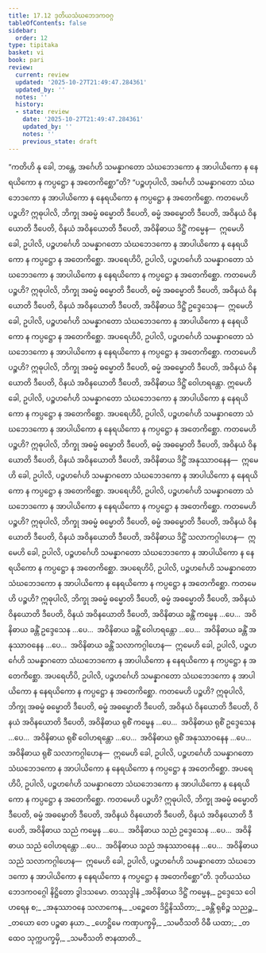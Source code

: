 ```yaml
---
title: 17.12 ဒုတိယသံဃဘေဒကဝဂ္ဂ
tableOfContents: false
sidebar:
  order: 12
type: tipitaka
basket: vi
book: pari
review:
  current: review
  updated: '2025-10-27T21:49:47.284361'
  updated_by: ''
  notes: ''
  history:
  - state: review
    date: '2025-10-27T21:49:47.284361'
    updated_by: ''
    notes: ''
    previous_state: draft
---
```



<ReviewStatus review={frontmatter.review} showDetails={true} />

<HypothesisAnnotation frontmatter={frontmatter} />

<DynamicBreadcrumb />

<Division number="460" book="pari" e="ch" v="5" p="352">

<Paragraph number="2151" book="pari">
“ကတိဟိ နု ခေါ, ဘန္တေ, အင်္ဂေဟိ သမန္နာဂတော သံဃဘေဒကော န အာပါယိကော န နေရယိကော န ကပ္ပဋ္ဌော န အတေကိစ္ဆော”တိ?
</Paragraph>

<Paragraph number="2152" book="pari">
“ပဉ္စဟုပါလိ, အင်္ဂေဟိ သမန္နာဂတော သံဃဘေဒကော န အာပါယိကော န နေရယိကော န ကပ္ပဋ္ဌော န အတေကိစ္ဆော. ကတမေဟိ ပဉ္စဟိ? ဣဓုပါလိ, ဘိက္ခု အဓမ္မံ ဓမ္မောတိ ဒီပေတိ, ဓမ္မံ အဓမ္မောတိ ဒီပေတိ, အဝိနယံ ဝိနယောတိ ဒီပေတိ, ဝိနယံ အဝိနယောတိ ဒီပေတိ, အဝိနိဓာယ ဒိဋ္ဌိံ ကမ္မေန—  ဣမေဟိ ခေါ, ဥပါလိ, ပဉ္စဟင်္ဂေဟိ သမန္နာဂတော သံဃဘေဒကော န အာပါယိကော န နေရယိကော န ကပ္ပဋ္ဌော န အတေကိစ္ဆော.
</Paragraph>

<Paragraph number="2153" book="pari">
အပရေဟိပိ, ဥပါလိ, ပဉ္စဟင်္ဂေဟိ သမန္နာဂတော သံဃဘေဒကော န အာပါယိကော န နေရယိကော န ကပ္ပဋ္ဌော န အတေကိစ္ဆော. ကတမေဟိ ပဉ္စဟိ? ဣဓုပါလိ, ဘိက္ခု အဓမ္မံ ဓမ္မောတိ ဒီပေတိ, ဓမ္မံ အဓမ္မောတိ ဒီပေတိ, အဝိနယံ ဝိနယောတိ ဒီပေတိ, ဝိနယံ အဝိနယောတိ ဒီပေတိ, အဝိနိဓာယ ဒိဋ္ဌိံ ဥဒ္ဒေသေန—  ဣမေဟိ ခေါ, ဥပါလိ, ပဉ္စဟင်္ဂေဟိ သမန္နာဂတော သံဃဘေဒကော န အာပါယိကော န နေရယိကော န ကပ္ပဋ္ဌော န အတေကိစ္ဆော.
</Paragraph>

<Paragraph number="2154" book="pari">
အပရေဟိပိ, ဥပါလိ, ပဉ္စဟင်္ဂေဟိ သမန္နာဂတော သံဃဘေဒကော န အာပါယိကော န နေရယိကော န ကပ္ပဋ္ဌော န အတေကိစ္ဆော. ကတမေဟိ ပဉ္စဟိ? ဣဓုပါလိ, ဘိက္ခု အဓမ္မံ ဓမ္မောတိ ဒီပေတိ, ဓမ္မံ အဓမ္မောတိ ဒီပေတိ, အဝိနယံ ဝိနယောတိ ဒီပေတိ, ဝိနယံ အဝိနယောတိ ဒီပေတိ, အဝိနိဓာယ ဒိဋ္ဌိံ ဝေါဟရန္တော. ဣမေဟိ ခေါ, ဥပါလိ, ပဉ္စဟင်္ဂေဟိ သမန္နာဂတော သံဃဘေဒကော န အာပါယိကော န နေရယိကော န ကပ္ပဋ္ဌော န အတေကိစ္ဆော.
</Paragraph>

<Paragraph number="2155" book="pari">
အပရေဟိပိ, ဥပါလိ, ပဉ္စဟင်္ဂေဟိ သမန္နာဂတော သံဃဘေဒကော န အာပါယိကော န နေရယိကော န ကပ္ပဋ္ဌော န အတေကိစ္ဆော. ကတမေဟိ ပဉ္စဟိ? ဣဓုပါလိ, ဘိက္ခု အဓမ္မံ ဓမ္မောတိ ဒီပေတိ, ဓမ္မံ အဓမ္မောတိ ဒီပေတိ, အဝိနယံ ဝိနယောတိ ဒီပေတိ, ဝိနယံ အဝိနယောတိ ဒီပေတိ, အဝိနိဓာယ ဒိဋ္ဌိံ အနုဿာဝနေန—  ဣမေဟိ ခေါ, ဥပါလိ, ပဉ္စဟင်္ဂေဟိ သမန္နာဂတော သံဃဘေဒကော န အာပါယိကော န နေရယိကော န ကပ္ပဋ္ဌော န အတေကိစ္ဆော.
</Paragraph>

<Paragraph number="2156" book="pari">
အပရေဟိပိ, ဥပါလိ, ပဉ္စဟင်္ဂေဟိ သမန္နာဂတော သံဃဘေဒကော န အာပါယိကော န နေရယိကော န ကပ္ပဋ္ဌော န အတေကိစ္ဆော. ကတမေဟိ ပဉ္စဟိ? ဣဓုပါလိ, ဘိက္ခု အဓမ္မံ ဓမ္မောတိ ဒီပေတိ, ဓမ္မံ အဓမ္မောတိ ဒီပေတိ, အဝိနယံ ဝိနယောတိ ဒီပေတိ, ဝိနယံ အဝိနယောတိ ဒီပေတိ, အဝိနိဓာယ ဒိဋ္ဌိံ သလာကဂ္ဂါဟေန—  ဣမေဟိ ခေါ, ဥပါလိ, ပဉ္စဟင်္ဂေဟိ သမန္နာဂတော သံဃဘေဒကော န အာပါယိကော န နေရယိကော န ကပ္ပဋ္ဌော န အတေကိစ္ဆော.
</Paragraph>

<Paragraph number="2157" book="pari">
အပရေဟိပိ, ဥပါလိ, ပဉ္စဟင်္ဂေဟိ သမန္နာဂတော သံဃဘေဒကော န အာပါယိကော န နေရယိကော န ကပ္ပဋ္ဌော န အတေကိစ္ဆော. ကတမေဟိ ပဉ္စဟိ? ဣဓုပါလိ, ဘိက္ခု အဓမ္မံ ဓမ္မောတိ ဒီပေတိ, ဓမ္မံ အဓမ္မောတိ ဒီပေတိ, အဝိနယံ ဝိနယောတိ ဒီပေတိ, ဝိနယံ အဝိနယောတိ ဒီပေတိ, အဝိနိဓာယ ခန္တိံ ကမ္မေန …ပေ…  အဝိနိဓာယ ခန္တိံ ဥဒ္ဒေသေန …ပေ…  အဝိနိဓာယ ခန္တိံ ဝေါဟရန္တော …ပေ…  အဝိနိဓာယ ခန္တိံ အနုဿာဝနေန …ပေ…  အဝိနိဓာယ ခန္တိံ သလာကဂ္ဂါဟေန—  ဣမေဟိ ခေါ, ဥပါလိ, ပဉ္စဟင်္ဂေဟိ သမန္နာဂတော သံဃဘေဒကော န အာပါယိကော န နေရယိကော န ကပ္ပဋ္ဌော န အတေကိစ္ဆော.
</Paragraph>

<Paragraph number="2158" book="pari">
အပရေဟိပိ, ဥပါလိ, ပဉ္စဟင်္ဂေဟိ သမန္နာဂတော သံဃဘေဒကော န အာပါယိကော န နေရယိကော န ကပ္ပဋ္ဌော န အတေကိစ္ဆော. ကတမေဟိ ပဉ္စဟိ? ဣဓုပါလိ, ဘိက္ခု အဓမ္မံ ဓမ္မောတိ ဒီပေတိ, ဓမ္မံ အဓမ္မောတိ ဒီပေတိ, အဝိနယံ ဝိနယောတိ ဒီပေတိ, ဝိနယံ အဝိနယောတိ ဒီပေတိ, အဝိနိဓာယ ရုစိံ ကမ္မေန …ပေ…  အဝိနိဓာယ ရုစိံ ဥဒ္ဒေသေန …ပေ…  အဝိနိဓာယ ရုစိံ ဝေါဟရန္တော …ပေ…  အဝိနိဓာယ ရုစိံ အနုဿာဝနေန …ပေ…  အဝိနိဓာယ ရုစိံ သလာကဂ္ဂါဟေန—  ဣမေဟိ ခေါ, ဥပါလိ, ပဉ္စဟင်္ဂေဟိ သမန္နာဂတော သံဃဘေဒကော န အာပါယိကော န နေရယိကော န ကပ္ပဋ္ဌော န အတေကိစ္ဆော.
</Paragraph>

<Paragraph number="2159" book="pari">
အပရေဟိပိ, ဥပါလိ, ပဉ္စဟင်္ဂေဟိ သမန္နာဂတော သံဃဘေဒကော န အာပါယိကော န နေရယိကော န ကပ္ပဋ္ဌော န အတေကိစ္ဆော. ကတမေဟိ ပဉ္စဟိ? ဣဓုပါလိ, ဘိက္ခု အဓမ္မံ ဓမ္မောတိ ဒီပေတိ, ဓမ္မံ အဓမ္မောတိ ဒီပေတိ, အဝိနယံ ဝိနယောတိ ဒီပေတိ, ဝိနယံ အဝိနယောတိ ဒီပေတိ, အဝိနိဓာယ သညံ ကမ္မေန …ပေ…  အဝိနိဓာယ သညံ ဥဒ္ဒေသေန …ပေ…  အဝိနိဓာယ သညံ ဝေါဟရန္တော …ပေ…  အဝိနိဓာယ သညံ အနုဿာဝနေန …ပေ…  အဝိနိဓာယ သညံ သလာကဂ္ဂါဟေန—  ဣမေဟိ ခေါ, ဥပါလိ, ပဉ္စဟင်္ဂေဟိ သမန္နာဂတော သံဃဘေဒကော န အာပါယိကော န နေရယိကော န ကပ္ပဋ္ဌော န အတေကိစ္ဆော”တိ.

</Paragraph>
</Division>

<Paragraph number="2160" type="center" book="pari">
ဒုတိယသံဃဘေဒကဝဂ္ဂေါ နိဋ္ဌိတော ဒွါဒသမော.



</Paragraph>

<Paragraph number="2161" type="center" book="pari">
တဿုဒ္ဒါနံ


</Paragraph>

<Paragraph number="2162" type="verses" book="pari">
_အဝိနိဓာယ ဒိဋ္ဌိံ ကမ္မေန,_  
ဥဒ္ဒေသေ ဝေါဟရေန စ;_  
_အနုဿာဝနေ သလာကေန,_  
_ပဉ္စေတေ ဒိဋ္ဌိနိဿိတာ;_  
_ခန္တိံ ရုစိဉ္စ သညဉ္စ,_  
_တယော တေ ပဉ္စဓာ နယာ._  

</Paragraph>

<Paragraph number="2163" type="verses" book="pari">
_ဟေဋ္ဌိမေ ကဏှပက္ခမှိ,_  
_သမဝီသတိ ဝိဓီ ယထာ;_  
_တထေဝ သုက္ကပက္ခမှိ,_  
_သမဝီသတိ ဇာနထာတိ._
</Paragraph>